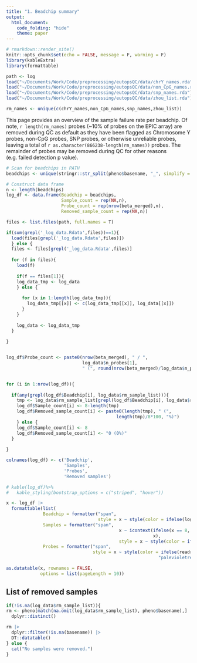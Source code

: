 ```yaml
---
title: "1. Beadchip summary"
output:
  html_document:
    code_folding: "hide"
    theme: paper
---
```


```r
# rmarkdown::render_site()
knitr::opts_chunk$set(echo = FALSE, message = F, warning = F)
library(kableExtra)
library(formattable)

path <- log
load("~/Documents/Work/Code/preprocessing/eutopsQC/data/chrY_names.rda")
load("~/Documents/Work/Code/preprocessing/eutopsQC/data/non_CpG_names.rda")
load("~/Documents/Work/Code/preprocessing/eutopsQC/data/snp_names.rda")
load("~/Documents/Work/Code/preprocessing/eutopsQC/data/zhou_list.rda")

rm_names <- unique(c(chrY_names,non_CpG_names,snp_names,zhou_list))
```

This page provides an overview of the sample failure rate per beadchip. Of note, `r length(rm_names)` probes (~10% of probes on the EPIC array) are removed during QC as default as they have been flagged as Chromosome Y probes, non-CpG probes, SNP probes, or otherwise unreliable probes, leaving a total of `r as.character(866238-length(rm_names))` probes. The remainder of probes may be removed during QC for other reasons (e.g. failed detection p value).

```r
# Scan for beadchips in PATH
beadchips <- unique(stringr::str_split(pheno$basename, "_", simplify = T)[,1])

# Construct data frame
n <- length(beadchips)
log_df <- data.frame(Beadchip = beadchips,
                     Sample_count = rep(NA,n),
                     Probe_count = rep(nrow(beta_merged),n),
                     Removed_sample_count = rep(NA,n))

files <- list.files(path, full.names = T)

if(sum(grepl('_log_data.Rdata',files))==1){
  load(files[grepl('_log_data.Rdata',files)])
  } else {
  files <- files[grepl('_log_data.Rdata',files)]
  
  for (f in files){
    load(f)
    
    if(f == files[1]){
    log_data_tmp <- log_data
    } else {
      
      for (x in 1:length(log_data_tmp)){
        log_data_tmp[[x]] <- c(log_data_tmp[[x]], log_data[[x]])
      }
    }
    
    log_data <- log_data_tmp
  }
  
}


log_df$Probe_count <- paste0(nrow(beta_merged), " / ",
                             log_data$n_probes[1],
                             " (", round(nrow(beta_merged)/log_data$n_probes*100, 1), "%)")


for (i in 1:nrow(log_df)){
  
  if(any(grepl(log_df$Beadchip[i], log_data$rm_sample_list))){
    tmp <- log_data$rm_sample_list[grepl(log_df$Beadchip[i], log_data$rm_sample_list)]
    log_df$Sample_count[i] <- 8-length(tmp)
    log_df$Removed_sample_count[i] <- paste0(length(tmp), " (",
                                          length(tmp)/8*100, "%)")
    } else {
    log_df$Sample_count[i] <- 8
    log_df$Removed_sample_count[i] <- "0 (0%)"
  }
  
}

colnames(log_df) <- c('Beadchip',
                      'Samples',
                      'Probes',
                      'Removed samples')

# kable(log_df)%>%
#   kable_styling(bootstrap_options = c("striped", "hover"))

x <- log_df |> 
  formattable(list(
              Beadchip = formatter("span",
                                   style = x ~ style(color = ifelse(log_df$Samples == 8, "seagreen", "palevioletred"))),
              Samples = formatter("span", 
                                           x ~ icontext(ifelse(x == 8, "ok", "remove"),
                                                        x), 
                                           style = x ~ style(color = ifelse(x == 8, "seagreen", "palevioletred"))),
              Probes = formatter("span",
                                 style = x ~ style(color = ifelse(readr::parse_number(stringr::str_extract_all(log_df$Probes, "\\([^()]+\\)")[[1]]) > 80, "seagreen",
                                                          "palevioletred")))))

as.datatable(x, rownames = FALSE,
             options = list(pageLength = 10))
```

## List of removed samples

```r
if(!is.na(log_data$rm_sample_list)){
rm <- pheno[match(na.omit(log_data$rm_sample_list), pheno$basename),] |> 
  dplyr::distinct()

rm |> 
  dplyr::filter(!is.na(basename)) |> 
  DT::datatable()
} else {
  cat("No samples were removed.")
}
```

